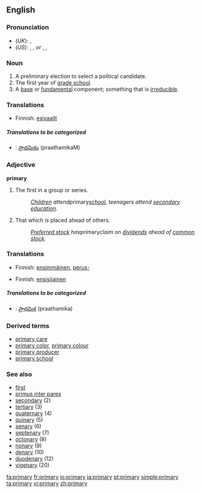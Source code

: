 ==English==

===Pronunciation===
*(''UK''): {{IPA|/ˈpraɪməri/}}, {{SAMPA|/"praIm@ri/}}
*(''US''): {{AHD|prīʹmĕr-ē}}, {{IPA|/ˈpraɪmɛri/}}, {{SAMPA|/"praImEri/}} ''or'' {{AHD|prīʹmə-rē}}, {{IPA|/ˈpraɪməri/}}, {{SAMPA|/"praIm@ri/}}

===Noun===
{{en-noun|primar|ies}}
#A preliminary election to select a political candidate.
#The first year of [[grade school]].
#A [[base]] or [[fundamental]] component; something that is [[irreducible]].

===Translations===
{{trans-top|A preliminary election to select a political candidate}}
*Finnish: [[esivaalit]]
{{trans-mid}}
{{trans-bottom}}

{{trans-top|The first year of grade school}}
{{trans-mid}}
{{trans-bottom}}

{{trans-top|A base or fundamental component; something that is irreducible}}
{{trans-mid}}
{{trans-bottom}}

=====Translations to be categorized=====
{{checktrans}}
{{top}}
*{{ttbc|Telugu}}: [[ప్రాథమికం]] (praathamikaM)
{{mid}}
{{bottom}}

===Adjective===
'''primary'''
#The first in a group or series.
#:''[[Children]] attend ''primary'' [[school]], teenagers attend [[secondary]] [[education]].''
#That which is placed ahead of others.
#:''[[Preferred stock]] has ''primary'' claim on [[dividends]] ahead of [[common stock]].''

===Translations===
{{trans-top|The first in a group or series}}
*Finnish: [[ensimmäinen]], [[perus-]]
{{trans-mid}}
{{trans-bottom}}

{{trans-top|That which is placed ahead of others}}
*Finnish: [[ensisijainen]]
{{trans-mid}}
{{trans-bottom}}

=====Translations to be categorized=====
{{checktrans}}
{{top}}
*{{ttbc|Telugu}}: [[ప్రాథమిక]] (praathamika)
{{mid}}
{{bottom}}

===Derived terms===
*[[primary care]]
*[[primary color]], [[primary colour]]
*[[primary producer]]
*[[primary school]]

===See also===
* [[first]]
* [[primus inter pares]]
* [[secondary]] (2)
* [[tertiary]] (3)
* [[quaternary]] (4)
* [[quinary]] (5)
* [[senary]] (6)
* [[septenary]] (7)
* [[octonary]] (8)
* [[nonary]] (9)
* [[denary]] (10)
* [[duodenary]] (12) 
* [[vigenary]] (20)

{{wikipedia}}

[[fa:primary]]
[[fr:primary]]
[[io:primary]]
[[ja:primary]]
[[pt:primary]]
[[simple:primary]]
[[ta:primary]]
[[vi:primary]]
[[zh:primary]]